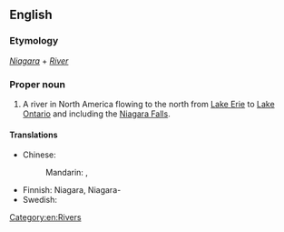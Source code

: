 ==English==
{{wikipedia}}

===Etymology===
''[[Niagara]]'' + ''[[river|River]]''

===Proper noun===
{{en-proper noun}}

# A river in North America flowing to the north from [[Lake Erie]] to [[Lake Ontario]] and including the [[Niagara Falls]].

====Translations====
{{trans-top|river in North America}}
* Chinese:
*: Mandarin: {{t|cmn|尼亞加拉河|sc=Hani}}, {{t|cmn|尼亚加拉河|tr=Níyǎjiālāhé|sc=Hani}}
{{trans-mid}}
* Finnish: Niagara, Niagara-{{t+|fi|joki}}
* Swedish: {{t-|sv|Niagarafloden}}
{{trans-bottom}}

[[Category:en:Rivers]]